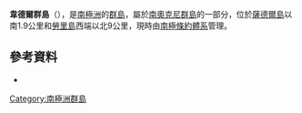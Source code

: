 {{coord|60|39|S|44|51|W|display=title}}

'''韋德爾群島'''（{{lang-en|Weddell Islands}}），是[[南極洲|南極洲]]的[[群島|群島]]，屬於[[南奧克尼群島|南奧克尼群島]]的一部分，位於[[薩德爾島_(南奧克尼群島)|薩德爾島]]以南1.9公里和[[勞里島|勞里島]]西端以北9公里，現時由[[南極條約體系|南極條約體系]]管理。

==參考資料==
* {{usgs-gazetteer}}

{{Antarctica-geo-stub}}
[[Category:南極洲群島|Category:南極洲群島]]